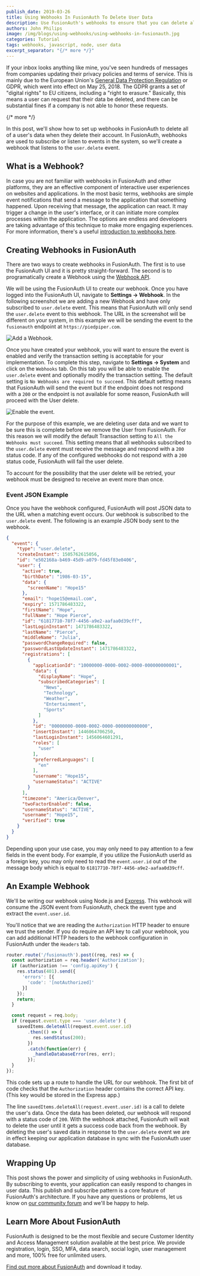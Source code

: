 ```yaml
---
publish_date: 2019-03-26 
title: Using Webhooks In FusionAuth To Delete User Data
description: Use FusionAuth's webhooks to ensure that you can delete all a user's data when they request it. GDPR compliance has never been easier.
authors: John Philips
image: /img/blogs/using-webhooks/using-webhooks-in-fusionauth.jpg
categories: Tutorial
tags: webhooks, javascript, node, user data
excerpt_separator: "{/* more */}"
---
```


If your inbox looks anything like mine, you've seen hundreds of messages from companies updating their privacy policies and terms of service. This is mainly due to the European Union's [General Data Protection Regulation](/learn/expert-advice/ciam/developers-guide-to-gdpr "Download the Developer's Guide to the GDPR") or GDPR, which went into effect on May 25, 2018. The GDPR grants a set of "digital rights" to EU citizens, including a "right to erasure." Basically, this means a user can request that their data be deleted, and there can be substantial fines if a company is not able to honor these requests.

{/* more */}

In this post, we'll show how to set up webhooks in FusionAuth to delete all of a user's data when they delete their account. In FusionAuth, webhooks are used to subscribe or listen to events in the system, so we'll create a webhook that listens to the `user.delete` event.


## What is a Webhook?

In case you are not familiar with webhooks in FusionAuth and other platforms, they are an effective component of interactive user experiences on websites and applications. In the most basic terms, webhooks are simple event notifications that send a message to the application that something happened. Upon receiving that message, the application can react. It may trigger a change in the user's interface, or it can initiate more complex processes within the application. The options are endless and developers are taking advantage of this technique to make more engaging experiences. For more information, there's a useful [introduction to webhooks here](https://webhooks.pbworks.com/w/page/13385124/FrontPage "Learn more about Webhooks").

## Creating Webhooks in FusionAuth
There are two ways to create webhooks in FusionAuth. The first is to use the FusionAuth UI and it is pretty straight-forward. The second is to programatically create a Webhook using the [Webhook API](/docs/v1/tech/apis/webhooks).  

We will be using the FusionAuth UI to create our webhook. Once you have logged into the FusionAuth UI, navigate to **Settings → Webhook**. In the following screenshot we are adding a new Webhook and have only subscribed to `user.delete` event. This means that FusionAuth will only send the `user.delete` event to this webhook. The URL in the screenshot will be different on your system, in this example we will be sending the event to the `fusionauth` endpoint at `https://piedpiper.com`.

![Add a Webhook.](/img/blogs/using-webhooks/webhooks-add-enable-delete-event.png)

Once you have created your webhook, you will want to ensure the event is enabled and verify the transaction setting is acceptable for your implementation. To complete this step, navigate to **Settings → System** and click on the `Webhooks` tab. On this tab you will be able to enable the `user.delete` event and optionally modify the transaction setting. The default setting is `No Webhooks are required to succeed`. This default setting means that FusionAuth will send the event but if the endpoint does not respond with a `200` or the endpoint is not available for some reason, FusionAuth will proceed with the User delete.

![Enable the event.](/img/blogs/using-webhooks/webhooks-system-configuration-enable-delete.png)


For the purpose of this example, we are deleting user data and we want to be sure this is complete before we remove the User from FusionAuth. For this reason we will modify the default Transaction setting to `All the Webhooks must succeed`. This setting means that all webhooks subscribed to the `user.delete` event must receive the message and respond with a `200` status code. If any of the configured webhooks do not respond with a `200` status code, FusionAuth will fail the user delete.

To account for the possibility that the user delete will be retried, your webhook must be designed to receive an event more than once.

### Event JSON Example

Once you have the webhook configured, FusionAuth will post JSON data to the URL when a matching event occurs. Our webhook is subscribed to the `user.delete` event. The following is an example JSON body sent to the webhook.

```json
{
  "event": {
    "type": "user.delete",
    "createInstant": 1505762615056,
    "id": "e502168a-b469-45d9-a079-fd45f83e0406",
    "user": {
      "active": true,
      "birthDate": "1986-03-15",
      "data": {
        "screenName": "Hope15"
      },
      "email": "hope15@email.com",
      "expiry": 1571786483322,
      "firstName": "Hope",
      "fullName": "Hope Pierce",
      "id": "61817710-78f7-4456-a9e2-aafaa0d39cff",
      "lastLoginInstant": 1471786483322,
      "lastName": "Pierce",
      "middleName": "Julia",
      "passwordChangeRequired": false,
      "passwordLastUpdateInstant": 1471786483322,
      "registrations": [
        {
          "applicationId": "10000000-0000-0002-0000-000000000001",
          "data": {
            "displayName": "Hope",
            "subscribedCategories": [
              "News",
              "Technology",
              "Weather",
              "Entertainment",
              "Sports"
            ]
          },
          "id": "00000000-0000-0002-0000-000000000000",
          "insertInstant": 1446064706250,
          "lastLoginInstant": 1456064601291,
          "roles": [
            "user"
          ],
          "preferredLanguages": [
            "en"
          ],
          "username": "Hope15",
          "usernameStatus": "ACTIVE"
        }
      ],
      "timezone": "America/Denver",
      "twoFactorEnabled": false,
      "usernameStatus": "ACTIVE",
      "username": "Hope15",
      "verified": true
    }
  }
}
```

Depending upon your use case, you may only need to pay attention to a few fields in the event body. For example, if you utilize the FusionAuth userId as a foreign key, you may only need to read the `event.user.id` out of the message body which is equal to `61817710-78f7-4456-a9e2-aafaa0d39cff`.

## An Example Webhook

We'll be writing our webhook using Node.js and [Express](https://expressjs.com/ "Jump to ExpressJS site"). This webhook will consume the JSON event from FusionAuth, check the event type and extract the `event.user.id`.

You'll notice that we are reading the `Authorization` HTTP header to ensure we trust the sender. If you do require an API key to call your webhook, you can add additional HTTP headers to the webhook configuration in FusionAuth under the `Headers` tab.

```javascript
router.route('/fusionauth').post((req, res) => {
  const authorization = req.header('Authorization');
  if (authorization !== 'config.apiKey') {
    res.status(401).send({
      'errors': [{
        'code': '[notAuthorized]'
      }]
    });
    return;
  }

  const request = req.body;
  if (request.event.type === 'user.delete') {
    savedItems.deleteAll(request.event.user.id)
        .then(() => {
          res.sendStatus(200);
        })
        .catch(function(err) {
          _handleDatabaseError(res, err);
        });
  }
});
```

This code sets up a route to handle the URL for our webhook. The first bit of code checks that the `Authorization` header contains the correct API key. (This key would be stored in the Express app.)

The line `savedItems.deleteAll(request.event.user.id)` is a call to delete the user's data. Once the data has been deleted, our webhook will respond with a status code of `200`. With the webhook attached, FusionAuth will wait to delete the user until it gets a success code back from the webhook. By deleting the user's saved data in response to the `user.delete` event we are in effect keeping our application database in sync with the FusionAuth user database.

## Wrapping Up

This post shows the power and simplicity of using webhooks in FusionAuth. By subscribing to events, your application can easily respond to changes in user data. This publish and subscribe pattern is a core feature of FusionAuth's architecture. If you have any questions or problems, let us know on [our community forum](https://fusionauth.io/community/forum) and we'll be happy to help.

## Learn More About FusionAuth

FusionAuth is designed to be the most flexible and secure Customer Identity and Access Management solution available at the best price. We provide registration, login, SSO, MFA, data search, social login, user management and more, 100% free for unlimited users.

[Find out more about FusionAuth](https://fusionauth.io/ "FusionAuth Home") and download it today.

